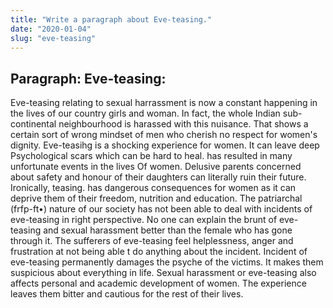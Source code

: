 ```yaml
---
title: "Write a paragraph about Eve-teasing."
date: "2020-01-04"
slug: "eve-teasing"
---
```


## Paragraph: Eve-teasing:

Eve-teasing relating to sexual harrassment is now a constant happening in the lives of our country girls and woman. In fact, the whole Indian sub-continental neighbourhood is
harassed with this nuisance. That shows a certain sort of wrong mindset of men who cherish no respect for women's dignity. Eve-teasihg is a shocking experience for women. It can
leave deep Psychological scars which can be hard to heal. has resulted in many
unfortunate events in the lives Of women. Delusive parents concerned about safety and
honour of their daughters can literally ruin their future. Ironically, teasing. has
dangerous consequences for women as it can deprive them of their freedom, nutrition
and education. The patriarchal (frfp-ft•) nature of our society has not been able to
deal with incidents of eve-teasing in right perspective. No one can explain the
brunt of eve-teasing and sexual harassment better than the female who has gone through it.
The sufferers of eve-teasing feel helplessness, anger and frustration at not being able t
do anything about the incident. Incident of eve-teasing permanently damages the psyche
of the victims. It makes them suspicious about everything in life. Sexual harassment or
eve-teasing also affects personal and academic development of women. The experience
leaves them bitter and cautious for the rest of their lives.
